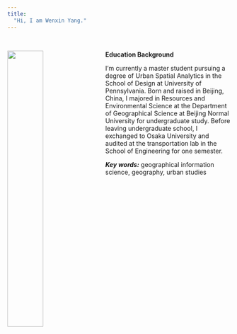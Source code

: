```yaml
---
title:
  "Hi, I am Wenxin Yang."
---
```


<br>


<img src="https://raw.githubusercontent.com/wxyang007/wxyang007.github.io/master/pics/wxyang.jpg" style="width:40%; margin-right: 20px" align="left">

__Education Background__

I'm currently a master student pursuing a degree of Urban Spatial Analytics in the School of Design at University of Pennsylvania. Born and raised in Beijing, China, I majored in Resources and Environmental Science at the Department of Geographical Science at Beijing Normal University for undergraduate study. Before leaving undergraduate school, I exchanged to Osaka University and audited at the transportation lab in the School of Engineering for one semester.


*__Key words:__* geographical information science, geography, urban studies



